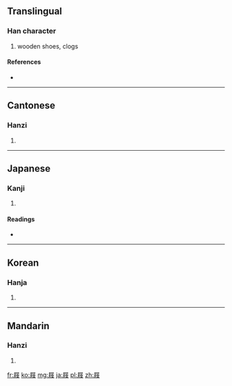 ==Translingual==

===Han character===
{{Han char|rn=44|rad=尸|as=07|sn=10|four=7724<sub>7</sub>|canj=尸竹人水 (SHOE), X尸竹人水 (XSHOE)}}

# wooden shoes, clogs

====References====
* {{Han ref|kx=0302.030|dkj=07708|dj=0599.160|hdz=20976.010|uh=5C50|ud=23632|bh=AE6A|bd=44650}}

----

==Cantonese==

===Hanzi===
{{yue-hanzi|jyut=|y=kek6}}

# {{defn|lang=yue|sort=尸07}}

----

==Japanese==

===Kanji===
{{ja-kanji|grade=|rs=尸07}}

# {{defn|lang=ja|sort=尸07}}

====Readings====
* {{ja-readings|on=[[げき]] (geki), [[けき]] (keki)|kun=[[はきもの]] (hakimono)}}

----

==Korean==

===Hanja===
{{ko-hanja|hangeul=극|rv=geuk|mr=kŭk}}

# {{defn|lang=ko|sort=尸07}}

----

==Mandarin==

===Hanzi===
{{cmn-hanzi|pin=[[bīng]] ([[bing1]]), [[bǐng]] ([[bing3]]), [[bìng]] ([[bing4]]), [[jī]] ([[ji1]])|wg=ping<sup>1</sup>, ping<sup>3</sup>, ping<sup>4</sup>, chi<sup>1</sup>}}

# {{defn|lang=cmn|sort=尸07}}

[[fr:屐]]
[[ko:屐]]
[[mg:屐]]
[[ja:屐]]
[[pl:屐]]
[[zh:屐]]